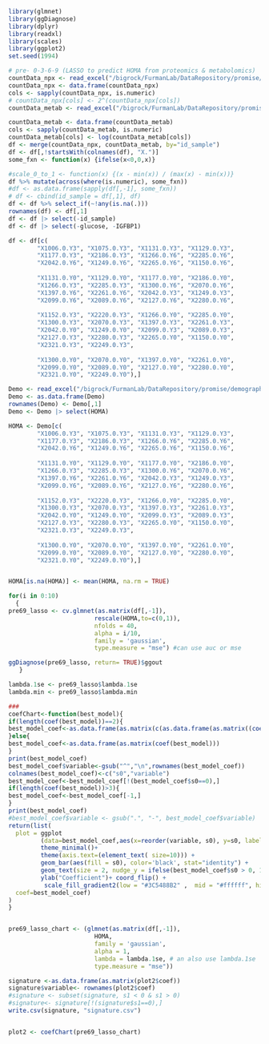 
```r
library(glmnet)
library(ggDiagnose)
library(dplyr)
library(readxl)
library(scales)
library(ggplot2)
set.seed(1994)
```


```r
# pre- 0-3-6-9 (LASSO to predict HOMA from proteomics & metabolomics)
countData_npx <- read_excel("/bigrock/FurmanLab/DataRepository/promise/proteomics/promise_npx_X.xlsx")
countData_npx <- data.frame(countData_npx)
cols <- sapply(countData_npx, is.numeric)
# countData_npx[cols] <- 2^(countData_npx[cols])
countData_metab <- read_excel("/bigrock/FurmanLab/DataRepository/promise/metabolomics/promise_metab_X.xlsx")

countData_metab <- data.frame(countData_metab)
cols <- sapply(countData_metab, is.numeric)
countData_metab[cols] <- log(countData_metab[cols])
df <- merge(countData_npx, countData_metab, by="id_sample")
df <- df[,!startsWith(colnames(df), "X.")]
some_fxn <- function(x) {ifelse(x<0,0,x)}

#scale_0_to_1 <- function(x) {(x - min(x)) / (max(x) - min(x))}
df %>% mutate(across(where(is.numeric), some_fxn))
#df <- as.data.frame(sapply(df[,-1], some_fxn))
# df <- cbind(id_sample = df[,1], df)
df <- df %>% select_if(~!any(is.na(.)))
rownames(df) <- df[,1]
df <- df |> select(-id_sample)
df <- df |> select(-glucose, -IGFBP1)

df <- df[c(
        "X1006.0.Y3", "X1075.0.Y3", "X1131.0.Y3", "X1129.0.Y3",
        "X1177.0.Y3", "X2186.0.Y3", "X1266.0.Y6", "X2285.0.Y6", 
        "X2042.0.Y6", "X1249.0.Y6", "X2265.0.Y6", "X1150.0.Y6",
        
        "X1131.0.Y0", "X1129.0.Y0", "X1177.0.Y0", "X2186.0.Y0",
        "X1266.0.Y3", "X2285.0.Y3", "X1300.0.Y6", "X2070.0.Y6", 
        "X1397.0.Y6", "X2261.0.Y6", "X2042.0.Y3", "X1249.0.Y3", 
        "X2099.0.Y6", "X2089.0.Y6", "X2127.0.Y6", "X2280.0.Y6",
        
        "X1152.0.Y3", "X2220.0.Y3", "X1266.0.Y0", "X2285.0.Y0", 
        "X1300.0.Y3", "X2070.0.Y3", "X1397.0.Y3", "X2261.0.Y3", 
        "X2042.0.Y0", "X1249.0.Y0", "X2099.0.Y3", "X2089.0.Y3",
        "X2127.0.Y3", "X2280.0.Y3", "X2265.0.Y0", "X1150.0.Y0", 
        "X2321.0.Y3", "X2249.0.Y3",
       
        "X1300.0.Y0", "X2070.0.Y0", "X1397.0.Y0", "X2261.0.Y0",
        "X2099.0.Y0", "X2089.0.Y0", "X2127.0.Y0", "X2280.0.Y0", 
        "X2321.0.Y0", "X2249.0.Y0"),]

Demo <- read_excel("/bigrock/FurmanLab/DataRepository/promise/demographics/promise_demographics.xlsx")
Demo <- as.data.frame(Demo)
rownames(Demo) <- Demo[,1]
Demo <- Demo |> select(HOMA)

HOMA <- Demo[c(
        "X1006.0.Y3", "X1075.0.Y3", "X1131.0.Y3", "X1129.0.Y3",
        "X1177.0.Y3", "X2186.0.Y3", "X1266.0.Y6", "X2285.0.Y6", 
        "X2042.0.Y6", "X1249.0.Y6", "X2265.0.Y6", "X1150.0.Y6",
  
        "X1131.0.Y0", "X1129.0.Y0", "X1177.0.Y0", "X2186.0.Y0",
        "X1266.0.Y3", "X2285.0.Y3", "X1300.0.Y6", "X2070.0.Y6", 
        "X1397.0.Y6", "X2261.0.Y6", "X2042.0.Y3", "X1249.0.Y3", 
        "X2099.0.Y6", "X2089.0.Y6", "X2127.0.Y6", "X2280.0.Y6",
        
        "X1152.0.Y3", "X2220.0.Y3", "X1266.0.Y0", "X2285.0.Y0", 
        "X1300.0.Y3", "X2070.0.Y3", "X1397.0.Y3", "X2261.0.Y3", 
        "X2042.0.Y0", "X1249.0.Y0", "X2099.0.Y3", "X2089.0.Y3",
        "X2127.0.Y3", "X2280.0.Y3", "X2265.0.Y0", "X1150.0.Y0", 
        "X2321.0.Y3", "X2249.0.Y3",
       
        "X1300.0.Y0", "X2070.0.Y0", "X1397.0.Y0", "X2261.0.Y0",
        "X2099.0.Y0", "X2089.0.Y0", "X2127.0.Y0", "X2280.0.Y0", 
        "X2321.0.Y0", "X2249.0.Y0"),]


HOMA[is.na(HOMA)] <- mean(HOMA, na.rm = TRUE)

for(i in 0:10)
  {
pre69_lasso <- cv.glmnet(as.matrix(df[,-1]), 
                        rescale(HOMA,to=c(0,1)), 
                        nfolds = 40,
                        alpha = i/10,
                        family = 'gaussian',
                        type.measure = "mse") #can use auc or mse

ggDiagnose(pre69_lasso, return= TRUE)$ggout
   }

lambda.1se <- pre69_lasso$lambda.1se
lambda.min <- pre69_lasso$lambda.min

###
coefChart<-function(best_model){
if(length(coef(best_model))==2){
best_model_coef<-as.data.frame(as.matrix(c(as.data.frame(as.matrix((coef(best_model))))[[1]]$young[,1][-1],as.data.frame(as.matrix((coef(best_model))))[[1]]$old[,1][-1])))
}else{
best_model_coef<-as.data.frame(as.matrix(coef(best_model)))
}
print(best_model_coef)
best_model_coef$variable<-gsub("^","\n",rownames(best_model_coef))
colnames(best_model_coef)<-c("s0","variable")
best_model_coef<-best_model_coef[!(best_model_coef$s0==0),]
if(length(coef(best_model))>3){
best_model_coef<-best_model_coef[-1,]
}
print(best_model_coef)
#best_model_coef$variable <- gsub(".", "-", best_model_coef$variable)
return(list(
  plot = ggplot
         (data=best_model_coef,aes(x=reorder(variable, s0), y=s0, label=round(s0, digits = 3))) +
         theme_minimal()+
         theme(axis.text=(element_text( size=10))) +
         geom_bar(aes(fill = s0), color='black', stat="identity") +
         geom_text(size = 2, nudge_y = ifelse(best_model_coef$s0 > 0, 1, -1)) +
         ylab("Coefficient")+ coord_flip() +
          scale_fill_gradient2(low = "#3C5488B2" ,  mid = "#ffffff", high = "#DC0000B2"), 
  coef=best_model_coef)
)
}


pre69_lasso_chart <- (glmnet(as.matrix(df[,-1]), 
                        HOMA, 
                        family = 'gaussian', 
                        alpha = 1,
                        lambda = lambda.1se, # an also use lambda.1se
                        type.measure = "mse"))

signature <-as.data.frame(as.matrix(plot2$coef))
signature$variable<- rownames(plot2$coef)
#signature <- subset(signature, s1 < 0 & s1 > 0)
#signature<- signature[!(signature$s1==0),]
write.csv(signature, "signature.csv")


plot2 <- coefChart(pre69_lasso_chart)

```